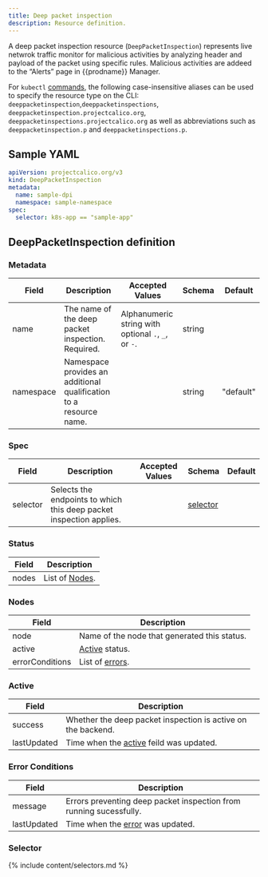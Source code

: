 ```yaml
---
title: Deep packet inspection
description: Resource definition. 
---
```


A deep packet inspection resource (`DeepPacketInspection`) represents live netwrok traffic monitor for malicious activities by analyzing header and payload of the packet using specific rules. Malicious activities are addeed to the “Alerts” page in {{prodname}} Manager.

For `kubectl` [commands](https://kubernetes.io/docs/reference/kubectl/overview/), the following case-insensitive aliases can be used to specify the resource type on the CLI: 
`deeppacketinspection`,`deeppacketinspections`, `deeppacketinspection.projectcalico.org`, `deeppacketinspections.projectcalico.org` as well as
abbreviations such as `deeppacketinspection.p` and `deeppacketinspections.p`.

## Sample YAML

```yaml
apiVersion: projectcalico.org/v3
kind: DeepPacketInspection
metadata:
  name: sample-dpi
  namespace: sample-namespace
spec:
  selector: k8s-app == "sample-app"
```

## DeepPacketInspection definition

### Metadata

| Field     | Description                                                        | Accepted Values                                     | Schema | Default   |
|-----------|--------------------------------------------------------------------|-----------------------------------------------------|--------|-----------|
| name      | The name of the deep packet inspection. Required.                  | Alphanumeric string with optional `.`, `_`, or `-`. | string |           |
| namespace | Namespace provides an additional qualification to a resource name. |                                                     | string | "default" |

### Spec

| Field      | Description                                                         | Accepted Values          | Schema                 | Default |
|------------|---------------------------------------------------------------------|---------------------------|------------------------|---------|
| selector   | Selects the endpoints to which this deep packet inspection applies. |                           | [selector](#selector)  |         |

### Status

| Field | Description             |
|-------|-------------------------|
| nodes | List of [Nodes](#nodes).|

### Nodes

| Field            | Description                                 |
|------------------|---------------------------------------------|
| node             | Name of the node that generated this status.|
| active           | [Active](#active) status.                   |
| errorConditions  | List of [errors](#error-conditions).        |

### Active

| Field       | Description                                                 |
|-------------|-------------------------------------------------------------|
| success     | Whether the deep packet inspection is active on the backend.|
| lastUpdated | Time when the [active](#active) feild was updated.          |

### Error Conditions

| Field       | Description                                                       |
|-------------|-------------------------------------------------------------------|
| message     | Errors preventing deep packet inspection from running sucessfully.|
| lastUpdated | Time when the [error](#error-conditions) was updated.             |

### Selector

{% include content/selectors.md %}


